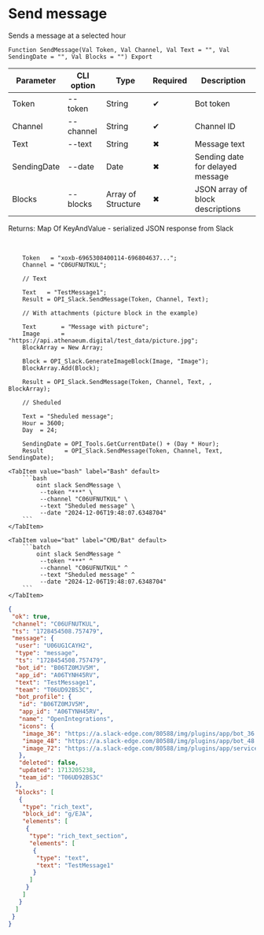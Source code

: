 ﻿---
sidebar_position: 1
---


# Send message
 Sends a message at a selected hour



`Function SendMessage(Val Token, Val Channel, Val Text = "", Val SendingDate = "", Val Blocks = "") Export`

  | Parameter | CLI option | Type | Required | Description |
  |-|-|-|-|-|
  | Token | --token | String | &#x2714; | Bot token |
  | Channel | --channel | String | &#x2714; | Channel ID |
  | Text | --text | String | &#x2716; | Message text |
  | SendingDate | --date | Date | &#x2716; | Sending date for delayed message |
  | Blocks | --blocks | Array of Structure | &#x2716; | JSON array of block descriptions |

  
  Returns:  Map Of KeyAndValue - serialized JSON response from Slack

<br/>




```bsl title="1C:Enterprise/OneScript code example"
    Token   = "xoxb-6965308400114-696804637...";
    Channel = "C06UFNUTKUL";

    // Text

    Text   = "TestMessage1";
    Result = OPI_Slack.SendMessage(Token, Channel, Text);

    // With attachments (picture block in the example)

    Text       = "Message with picture";
    Image      = "https://api.athenaeum.digital/test_data/picture.jpg";
    BlockArray = New Array;

    Block = OPI_Slack.GenerateImageBlock(Image, "Image");
    BlockArray.Add(Block);

    Result = OPI_Slack.SendMessage(Token, Channel, Text, , BlockArray);

    // Sheduled

    Text = "Sheduled message";
    Hour = 3600;
    Day  = 24;

    SendingDate = OPI_Tools.GetCurrentDate() + (Day * Hour);
    Result      = OPI_Slack.SendMessage(Token, Channel, Text, SendingDate);
```
 

 <Tabs>
  
    <TabItem value="bash" label="Bash" default>
        ```bash
            oint slack SendMessage \
             --token "***" \
             --channel "C06UFNUTKUL" \
             --text "Sheduled message" \
             --date "2024-12-06T19:48:07.6348704"
        ```
    </TabItem>
  
    <TabItem value="bat" label="CMD/Bat" default>
        ```batch
            oint slack SendMessage ^
             --token "***" ^
             --channel "C06UFNUTKUL" ^
             --text "Sheduled message" ^
             --date "2024-12-06T19:48:07.6348704"
        ```
    </TabItem>
</Tabs>


```json title="Result"
{
 "ok": true,
 "channel": "C06UFNUTKUL",
 "ts": "1728454508.757479",
 "message": {
  "user": "U06UG1CAYH2",
  "type": "message",
  "ts": "1728454508.757479",
  "bot_id": "B06TZ0MJV5M",
  "app_id": "A06TYNH45RV",
  "text": "TestMessage1",
  "team": "T06UD92BS3C",
  "bot_profile": {
   "id": "B06TZ0MJV5M",
   "app_id": "A06TYNH45RV",
   "name": "OpenIntegrations",
   "icons": {
    "image_36": "https://a.slack-edge.com/80588/img/plugins/app/bot_36.png",
    "image_48": "https://a.slack-edge.com/80588/img/plugins/app/bot_48.png",
    "image_72": "https://a.slack-edge.com/80588/img/plugins/app/service_72.png"
   },
   "deleted": false,
   "updated": 1713205238,
   "team_id": "T06UD92BS3C"
  },
  "blocks": [
   {
    "type": "rich_text",
    "block_id": "g/EJA",
    "elements": [
     {
      "type": "rich_text_section",
      "elements": [
       {
        "type": "text",
        "text": "TestMessage1"
       }
      ]
     }
    ]
   }
  ]
 }
}
```
